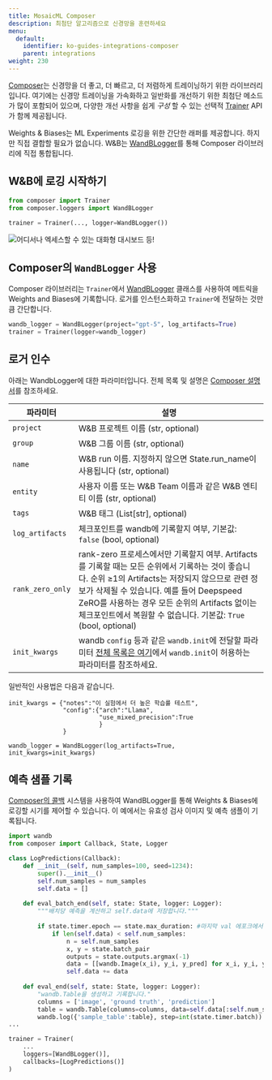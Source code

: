 ---
title: MosaicML Composer
description: 최첨단 알고리즘으로 신경망을 훈련하세요
menu:
  default:
    identifier: ko-guides-integrations-composer
    parent: integrations
weight: 230
---

<Card title="Try in Colab" href="https://github.com/wandb/examples/blob/master/colabs/mosaicml/MosaicML_Composer_and_wandb.ipynb" icon="python"/>

[Composer](https://github.com/mosaicml/composer)는 신경망을 더 좋고, 더 빠르고, 더 저렴하게 트레이닝하기 위한 라이브러리입니다. 여기에는 신경망 트레이닝을 가속화하고 일반화를 개선하기 위한 최첨단 메소드가 많이 포함되어 있으며, 다양한 개선 사항을 쉽게 _구성_ 할 수 있는 선택적 [Trainer](https://docs.mosaicml.com/projects/composer/en/stable/trainer/using_the_trainer.html) API가 함께 제공됩니다.

Weights & Biases는 ML Experiments 로깅을 위한 간단한 래퍼를 제공합니다. 하지만 직접 결합할 필요가 없습니다. W&B는 [WandBLogger](https://docs.mosaicml.com/projects/composer/en/stable/trainer/file_uploading.html#weights-biases-artifacts)를 통해 Composer 라이브러리에 직접 통합됩니다.

## W&B에 로깅 시작하기

```python
from composer import Trainer
from composer.loggers import WandBLogger
﻿
trainer = Trainer(..., logger=WandBLogger())
```

<Frame>
    <img src="/images/integrations/n6P7K4M.gif" alt="어디서나 엑세스할 수 있는 대화형 대시보드 등!"  />
</Frame>

## Composer의 `WandBLogger` 사용

Composer 라이브러리는 `Trainer`에서 [WandBLogger](https://docs.mosaicml.com/projects/composer/en/stable/trainer/file_uploading.html#weights-biases-artifacts) 클래스를 사용하여 메트릭을 Weights and Biases에 기록합니다. 로거를 인스턴스화하고 `Trainer`에 전달하는 것만큼 간단합니다.

```python
wandb_logger = WandBLogger(project="gpt-5", log_artifacts=True)
trainer = Trainer(logger=wandb_logger)
```

## 로거 인수

아래는 WandbLogger에 대한 파라미터입니다. 전체 목록 및 설명은 [Composer 설명서](https://docs.mosaicml.com/projects/composer/en/stable/api_reference/generated/composer.loggers.WandBLogger.html)를 참조하세요.

| 파라미터                       | 설명                                                                                                                                                                                                                                                                                                                                                              |
| ------------------------------- | ------------------------------------------------------------------------------------------------------------------------------------------------------------------------------------------------------------------------------------------------------------------------------------------------------------------------------------------------------------------------ |
| `project`                 | W&B 프로젝트 이름 (str, optional)
| `group`                   | W&B 그룹 이름 (str, optional)
| `name`                   | W&B run 이름. 지정하지 않으면 State.run_name이 사용됩니다 (str, optional)
| `entity`                   | 사용자 이름 또는 W&B Team 이름과 같은 W&B 엔티티 이름 (str, optional)
| `tags`                   | W&B 태그 (List[str], optional)
| `log_artifacts`                 | 체크포인트를 wandb에 기록할지 여부, 기본값: `false` (bool, optional)|
| `rank_zero_only`         | rank-zero 프로세스에서만 기록할지 여부. Artifacts를 기록할 때는 모든 순위에서 기록하는 것이 좋습니다. 순위 ≥1의 Artifacts는 저장되지 않으므로 관련 정보가 삭제될 수 있습니다. 예를 들어 Deepspeed ZeRO를 사용하는 경우 모든 순위의 Artifacts 없이는 체크포인트에서 복원할 수 없습니다. 기본값: `True` (bool, optional)
| `init_kwargs`                   | wandb `config` 등과 같은 `wandb.init`에 전달할 파라미터 [전체 목록은 여기](/ko/ref/python/init)에서 `wandb.init`이 허용하는 파라미터를 참조하세요.


일반적인 사용법은 다음과 같습니다.

```
init_kwargs = {"notes":"이 실험에서 더 높은 학습률 테스트", 
               "config":{"arch":"Llama",
                         "use_mixed_precision":True
                         }
               }

wandb_logger = WandBLogger(log_artifacts=True, init_kwargs=init_kwargs)
```

## 예측 샘플 기록

[Composer의 콜백](https://docs.mosaicml.com/projects/composer/en/stable/trainer/callbacks.html) 시스템을 사용하여 WandBLogger를 통해 Weights & Biases에 로깅할 시기를 제어할 수 있습니다. 이 예에서는 유효성 검사 이미지 및 예측 샘플이 기록됩니다.

```python
import wandb
from composer import Callback, State, Logger

class LogPredictions(Callback):
    def __init__(self, num_samples=100, seed=1234):
        super().__init__()
        self.num_samples = num_samples
        self.data = []
        
    def eval_batch_end(self, state: State, logger: Logger):
        """배치당 예측을 계산하고 self.data에 저장합니다."""
        
        if state.timer.epoch == state.max_duration: #마지막 val 에포크에서
            if len(self.data) < self.num_samples:
                n = self.num_samples
                x, y = state.batch_pair
                outputs = state.outputs.argmax(-1)
                data = [[wandb.Image(x_i), y_i, y_pred] for x_i, y_i, y_pred in list(zip(x[:n], y[:n], outputs[:n]))]
                self.data += data
            
    def eval_end(self, state: State, logger: Logger):
        "wandb.Table을 생성하고 기록합니다."
        columns = ['image', 'ground truth', 'prediction']
        table = wandb.Table(columns=columns, data=self.data[:self.num_samples])
        wandb.log({'sample_table':table}, step=int(state.timer.batch))         
...

trainer = Trainer(
    ...
    loggers=[WandBLogger()],
    callbacks=[LogPredictions()]
)
```